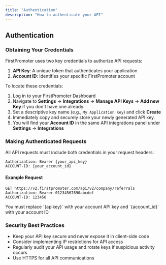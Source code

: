 ```yaml
---
title: "Authentication"
description: "How to authenticate your API"
---
```


## Authentication

### Obtaining Your Credentials

FirstPromoter uses two key credentials to authorize API requests:

1. **API Key**: A unique token that authenticates your application
2. **Account ID**: Identifies your specific FirstPromoter account

To locate these credentials:

1. Log in to your FirstPromoter Dashboard
2. Navigate to **Settings** → **Integrations** → **Manage API Keys** → **Add new Key** if you don't have one already.
3. Set a descriptive key name (e.g., `My Application Key`) and click **Create** 
4. Immediately copy and securely store your newly generated API key.
5. You will find your **Account ID** in the same API integrations panel under **Settings** → **Integrations**

### Making Authenticated Requests

All API requests must include both credentials in your request headers:

```
Authorization: Bearer {your_api_key}
ACCOUNT-ID: {your_account_id}
```

#### Example Request

```
GET https://v2.firstpromoter.com/api/v2/company/referrals
Authorization: Bearer 01234567890abcdef
ACCOUNT-ID: 123456
```

<Note>
  You must replace `{apikey}` with your account API key and  `{account_id}` with your account ID
</Note>

### Security Best Practices

- Keep your API key secure and never expose it in client-side code
- Consider implementing IP restrictions for API access
- Regularly audit your API usage and rotate keys if suspicious activity occurs
- Use HTTPS for all API communications


